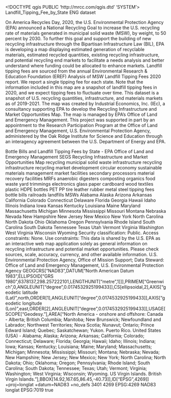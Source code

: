 <!DOCTYPE qgis PUBLIC 'http://mrcc.com/qgis.dtd' 'SYSTEM'>
<qgis version="3.42.3-Münster">
  <identifier>Landfill_Tipping_Fee_by_State</identifier>
  <parentidentifier></parentidentifier>
  <language>ENG</language>
  <type>dataset</type>
  <title>Landfill_Tipping_Fee_by_State</title>
  <abstract>On America Recycles Day, 2020, the U.S. Environmental Protection Agency (EPA) announced a National Recycling Goal to increase the U.S. recycling rate of materials generated in municipal solid waste (MSW), by weight, to 50 percent by 2030. To further this goal and support the building of new recycling infrastructure through the Bipartisan Infrastructure Law (BIL), EPA is developing a map displaying estimated generation of recyclable materials, estimated recycled quantities, existing recycling infrastructure, and potential recycling end markets to facilitate a needs analysis and better understand where funding could be allocated to enhance markets.
Landfill tipping fees are sourced from the annual Environmental Research &amp; Education Foundation (EREF) Analysis of MSW Landfill Tipping Fees 2020 report. We report a single tipping fee for each state. Note that the information included in this map are a snapshot of landfill tipping fees in 2020, and we expect tipping fees to fluctuate over time.
This dataset is a snapshot of U.S. recycling quantities, infrastructure, and materials markets as of 2019-2021. The map was created by Industrial Economics, Inc. (IEc), a consultancy supporting EPA to develop the Recycling Infrastructure and Market Opportunities Map. The map is managed by EPA’s Office of Land and Emergency Management. This project was supported in part by an appointment to the Research Participation Program at the Office of Land and Emergency Management, U.S. Environmental Protection Agency, administered by the Oak Ridge Institute for Science and Education through an interagency agreement between the U.S. Department of Energy and EPA.

Bottle Bills and Landfill Tipping Fees by State - EPA Office of Land and Emergency Management</abstract>
  <keywords vocabulary="Search keys">
    <keyword>SEGS</keyword>
    <keyword>Recycling Infrastructure and Market Opportunities Map</keyword>
    <keyword>recycling</keyword>
    <keyword>municipal solid waste</keyword>
    <keyword>infrastructure</keyword>
    <keyword>recycling infrastructure</keyword>
    <keyword>recycling market development</keyword>
    <keyword>circular economy</keyword>
    <keyword>sustainable materials management</keyword>
    <keyword>market</keyword>
    <keyword>facilities</keyword>
    <keyword>secondary processors</keyword>
    <keyword>material recovery facilities</keyword>
    <keyword>MRFs</keyword>
    <keyword>anaerobic digesters</keyword>
    <keyword>composting</keyword>
    <keyword>organics</keyword>
    <keyword>food waste</keyword>
    <keyword>yard trimmings</keyword>
    <keyword>electronics</keyword>
    <keyword>glass</keyword>
    <keyword>paper</keyword>
    <keyword>cardboard</keyword>
    <keyword>wood</keyword>
    <keyword>textiles</keyword>
    <keyword>plastic</keyword>
    <keyword>HDPE bottles</keyword>
    <keyword>PET</keyword>
    <keyword>PP</keyword>
    <keyword>tire</keyword>
    <keyword>leather</keyword>
    <keyword>rubber</keyword>
    <keyword>metal</keyword>
    <keyword>steel</keyword>
    <keyword>tipping fees</keyword>
    <keyword>bottle bills</keyword>
    <keyword>railroads</keyword>
    <keyword>landfills</keyword>
    <keyword>MSWs</keyword>
    <keyword>Alabama</keyword>
    <keyword>Alaska</keyword>
    <keyword>Arizona</keyword>
    <keyword>Arkansas</keyword>
    <keyword>California</keyword>
    <keyword>Colorado</keyword>
    <keyword>Connecticut</keyword>
    <keyword>Delaware</keyword>
    <keyword>Florida</keyword>
    <keyword>Georgia</keyword>
    <keyword>Hawaii</keyword>
    <keyword>Idaho</keyword>
    <keyword>Illinois</keyword>
    <keyword>Indiana</keyword>
    <keyword>Iowa</keyword>
    <keyword>Kansas</keyword>
    <keyword>Kentucky</keyword>
    <keyword>Louisiana</keyword>
    <keyword>Maine</keyword>
    <keyword>Maryland</keyword>
    <keyword>Massachusetts</keyword>
    <keyword>Michigan</keyword>
    <keyword>Minnesota</keyword>
    <keyword>Mississippi</keyword>
    <keyword>Missouri</keyword>
    <keyword>Montana</keyword>
    <keyword>Nebraska</keyword>
    <keyword>Nevada</keyword>
    <keyword>New Hampshire</keyword>
    <keyword>New Jersey</keyword>
    <keyword>New Mexico</keyword>
    <keyword>New York</keyword>
    <keyword>North Carolina</keyword>
    <keyword>North Dakota</keyword>
    <keyword>Ohio</keyword>
    <keyword>Oklahoma</keyword>
    <keyword>Oregon</keyword>
    <keyword>Pennsylvania</keyword>
    <keyword>Rhode Island</keyword>
    <keyword>South Carolina</keyword>
    <keyword>South Dakota</keyword>
    <keyword>Tennessee</keyword>
    <keyword>Texas</keyword>
    <keyword>Utah</keyword>
    <keyword>Vermont</keyword>
    <keyword>Virginia</keyword>
    <keyword>Washington</keyword>
    <keyword>West Virginia</keyword>
    <keyword>Wisconsin</keyword>
    <keyword>Wyoming</keyword>
  </keywords>
  <links/>
  <dates/>
  <fees></fees>
  <constraints type="Limitations of use">Security classification: Public. 
Access constraints: None. 
Use constraints: This data is shared by the U.S. EPA as an interactive web map application solely as general information on recycling infrastructure and potential market opportunities. Please check sources, scale, accuracy, currency, and other available information.</constraints>
  <rights>U.S. Environmental Protection Agency, Office of Mission Support; Data Steward: Office of Land and Emergency Management, U.S. Environmental Protection Agency</rights>
  <encoding></encoding>
  <crs>
    <spatialrefsys nativeFormat="Wkt">
      <wkt>GEOGCRS["NAD83",DATUM["North American Datum 1983",ELLIPSOID["GRS 1980",6378137,298.257222101,LENGTHUNIT["metre",1]]],PRIMEM["Greenwich",0,ANGLEUNIT["degree",0.0174532925199433]],CS[ellipsoidal,2],AXIS["geodetic latitude (Lat)",north,ORDER[1],ANGLEUNIT["degree",0.0174532925199433]],AXIS["geodetic longitude (Lon)",east,ORDER[2],ANGLEUNIT["degree",0.0174532925199433]],USAGE[SCOPE["Geodesy."],AREA["North America - onshore and offshore: Canada - Alberta; British Columbia; Manitoba; New Brunswick; Newfoundland and Labrador; Northwest Territories; Nova Scotia; Nunavut; Ontario; Prince Edward Island; Quebec; Saskatchewan; Yukon. Puerto Rico. United States (USA) - Alabama; Alaska; Arizona; Arkansas; California; Colorado; Connecticut; Delaware; Florida; Georgia; Hawaii; Idaho; Illinois; Indiana; Iowa; Kansas; Kentucky; Louisiana; Maine; Maryland; Massachusetts; Michigan; Minnesota; Mississippi; Missouri; Montana; Nebraska; Nevada; New Hampshire; New Jersey; New Mexico; New York; North Carolina; North Dakota; Ohio; Oklahoma; Oregon; Pennsylvania; Rhode Island; South Carolina; South Dakota; Tennessee; Texas; Utah; Vermont; Virginia; Washington; West Virginia; Wisconsin; Wyoming. US Virgin Islands. British Virgin Islands."],BBOX[14.92,167.65,86.45,-40.73]],ID["EPSG",4269]]</wkt>
      <proj4>+proj=longlat +datum=NAD83 +no_defs</proj4>
      <srsid>3401</srsid>
      <srid>4269</srid>
      <authid>EPSG:4269</authid>
      <description>NAD83</description>
      <projectionacronym>longlat</projectionacronym>
      <ellipsoidacronym>EPSG:7019</ellipsoidacronym>
      <geographicflag>true</geographicflag>
    </spatialrefsys>
  </crs>
  <extent/>
</qgis>

